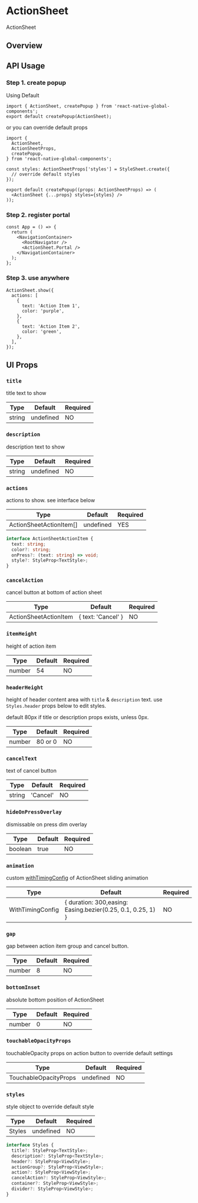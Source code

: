 # ActionSheet

ActionSheet

## Overview

<div className="sample-gif"></div>

## API Usage

### Step 1. create popup

Using Default

```tsx title="ActionSheet.tsx"
import { ActionSheet, createPopup } from 'react-native-global-components';
export default createPopup(ActionSheet);
```

or you can override default props

```tsx title="ActionSheet.tsx"
import {
  ActionSheet,
  ActionSheetProps,
  createPopup,
} from 'react-native-global-components';

const styles: ActionSheetProps['styles'] = StyleSheet.create({
  // override default styles
});

export default createPopup((props: ActionSheetProps) => (
  <ActionSheet {...props} styles={styles} />
));
```

### Step 2. register portal

```tsx title="App.tsx"
const App = () => {
  return (
    <NavigationContainer>
      <RootNavigator />
      <ActionSheet.Portal />
    </NavigationContainer>
  );
};
```

### Step 3. use anywhere

```tsx
ActionSheet.show({
  actions: [
    {
      text: 'Action Item 1',
      color: 'purple',
    },
    {
      text: 'Action Item 2',
      color: 'green',
    },
  ],
});
```

## UI Props

### `title`

title text to show

| Type   | Default   | Required |
| ------ | --------- | -------- |
| string | undefined | NO       |

### `description`

description text to show

| Type   | Default   | Required |
| ------ | --------- | -------- |
| string | undefined | NO       |

### `actions`

actions to show. see interface below

| Type                    | Default   | Required |
| ----------------------- | --------- | -------- |
| ActionSheetActionItem[] | undefined | YES      |

```ts
interface ActionSheetActionItem {
  text: string;
  color?: string;
  onPress?: (text: string) => void;
  style?: StyleProp<TextStyle>;
}
```

### `cancelAction`

cancel button at bottom of action sheet

| Type                  | Default            | Required |
| --------------------- | ------------------ | -------- |
| ActionSheetActionItem | { text: 'Cancel' } | NO       |

### `itemHeight`

height of action item

| Type   | Default | Required |
| ------ | ------- | -------- |
| number | 54      | NO       |

### `headerHeight`

height of header content area with `title` & `description` text. use `Styles.header` props below to edit styles.

default 80px if title or description props exists, unless 0px.

| Type   | Default | Required |
| ------ | ------- | -------- |
| number | 80 or 0 | NO       |

### `cancelText`

text of cancel button

| Type   | Default  | Required |
| ------ | -------- | -------- |
| string | 'Cancel' | NO       |

### `hideOnPressOverlay`

dismissable on press dim overlay

| Type    | Default | Required |
| ------- | ------- | -------- |
| boolean | true    | NO       |

### `animation`

custom [withTimingConfig](https://docs.swmansion.com/react-native-reanimated/docs/api/animations/withTiming/) of ActionSheet sliding animation

| Type             | Default                                                     | Required |
| ---------------- | ----------------------------------------------------------- | -------- |
| WithTimingConfig | { duration: 300,easing: Easing.bezier(0.25, 0.1, 0.25, 1) } | NO       |

### `gap`

gap between action item group and cancel button.

| Type   | Default | Required |
| ------ | ------- | -------- |
| number | 8       | NO       |

### `bottomInset`

absolute bottom position of ActionSheet

| Type   | Default | Required |
| ------ | ------- | -------- |
| number | 0       | NO       |

### `touchableOpacityProps`

touchableOpacity props on action button to override default settings

| Type                  | Default   | Required |
| --------------------- | --------- | -------- |
| TouchableOpacityProps | undefined | NO       |

### `styles`

style object to override default style

| Type   | Default   | Required |
| ------ | --------- | -------- |
| Styles | undefined | NO       |

```ts
interface Styles {
  title?: StyleProp<TextStyle>;
  description?: StyleProp<TextStyle>;
  header?: StyleProp<ViewStyle>;
  actionGroup?: StyleProp<ViewStyle>;
  action?: StyleProp<ViewStyle>;
  cancelAction?: StyleProp<ViewStyle>;
  container?: StyleProp<ViewStyle>;
  divider?: StyleProp<ViewStyle>;
}
```
